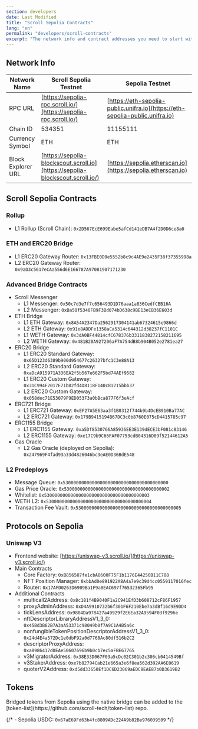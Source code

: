 ```yaml
---
section: developers
date: Last Modified
title: "Scroll Sepolia Contracts"
lang: "en"
permalink: "developers/scroll-contracts"
excerpt: "The network info and contract addresses you need to start with Scroll Sepolia Testnet."
---
```



## Network Info

| Network Name       | Scroll Sepolia Testnet                                                        | Sepolia Testnet                                                              |
| ------------------ | ----------------------------------------------------------------------------- | ---------------------------------------------------------------------------- |
| RPC URL            | [https://sepolia-rpc.scroll.io/](https://sepolia-rpc.scroll.io/)              | [https://eth-sepolia-public.unifra.io](https://eth-sepolia-public.unifra.io) |
| Chain ID           | 534351                                                                        | 11155111                                                                     |
| Currency Symbol    | ETH                                                                           | ETH                                                                          |
| Block Explorer URL | [https://sepolia-blockscout.scroll.io](https://sepolia-blockscout.scroll.io/) | [https://sepolia.etherscan.io](https://sepolia.etherscan.io)                 |

## Scroll Sepolia Contracts

### Rollup

- L1 Rollup (Scroll Chain): `0x2D567EcE699Eabe5afCd141eDB7A4f2D0D6ce8a0`

### ETH and ERC20 Bridge

- L1 ERC20 Gateway Router: `0x13FBE0D0e5552b8c9c4AE9e2435F38f37355998a`
- L2 ERC20 Gateway Router: `0x9aD3c5617eCAa556d6E166787A97081907171230`

### Advanced Bridge Contracts

- Scroll Messenger
  - L1 Messenger: `0x50c7d3e7f7c656493D1D76aaa1a836CedfCBB16A`
  - L2 Messenger: `0xBa50f5340FB9F3Bd074bD638c9BE13eCB36E603d`
- ETH Bridge
  - L1 ETH Gateway: `0x8A54A2347Da2562917304141ab67324615e9866d`
  - L2 ETH Gateway: `0x91e8ADDFe1358aCa5314c644312d38237fC1101C`
  - L1 WETH Gateway: `0x3dA0BF44814cfC678376b3311838272158211695`
  - L2 WETH Gateway: `0x481B20A927206aF7A754dB8b904B052e2781ea27`
- ERC20 Bridge
  - L1 ERC20 Standard Gateway: `0x65D123d6389b900d954677c26327bfc1C3e88A13`
  - L2 ERC20 Standard Gateway: `0xaDcA915971A336EA2f5b567e662F5bd74AEf9582`
  - L1 ERC20 Custom Gateway: `0x31C994F2017E71b82fd4D8118F140c81215bbb37`
  - L2 ERC20 Custom Gateway: `0x058dec71E53079F9ED053F3a0bBca877F6f3eAcf`
- ERC721 Bridge
  - L1 ERC721 Gateway: `0xEF27A5E63aa3f1B8312f744b9b4DcEB910Ba77AC`
  - L2 ERC721 Gateway: `0x179B9415194B67DC3c0b8760E075cD4415785c97`
- ERC1155 Bridge
  - L1 ERC1155 Gateway: `0xa5Df8530766A85936EE3E139dECE3bF081c83146`
  - L2 ERC1155 Gateway: `0xe17C9b9C66FAF07753cdB04316D09f52144612A5`
- Gas Oracle
  - L2 Gas Oracle (deployed on Sepolia): `0x247969F4fad93a33d4826046bc3eAE0D36BdE548`

### L2 Predeploys

- Message Queue: `0x5300000000000000000000000000000000000000`
- Gas Price Oracle: `0x5300000000000000000000000000000000000002`
- Whitelist: `0x5300000000000000000000000000000000000003`
- WETH L2: `0x5300000000000000000000000000000000000004`
- Transaction Fee Vault: `0x5300000000000000000000000000000000000005`

## Protocols on Sepolia

### Uniswap V3

- Frontend website: [https://uniswap-v3.scroll.io/](https://uniswap-v3.scroll.io/)
- Main Contracts
  - Core Factory: `0xB856587fe1cbA8600F75F1b1176E44250B11C788`
  - NFT Position Manager: `0xbbAd0e891922A8A4a7e9c39d4cc0559117016fec`
  - Router: `0x17AFD0263D6909Ba1F9a8EAC697f76532365Fb95`
- Additional Contracts
  - multicall2Address: `0x8c181f4B9040F1a2C941EfD3b608712cF86F1957`
  - proxyAdminAddress: `0xD4A9910732b6f301F6F210Ebe7a3dBf16d9E9DD4`
  - tickLensAddress: `0x9804Da978427a49929f2E6Ea32A9594F03f9296e`
  - nftDescriptorLibraryAddressV1_3_0: `0x45Bd3B62B7A3aA53371c98049b0f7A9C1A4B5a6c`
  - nonfungibleTokenPositionDescriptorAddressV1_3_0: `0x24d4E4a572Dc1e0dbF92a0d7768Ac80df516b2C2`
  - descriptorProxyAddress: `0xa8986417d0EAe50607696b9b0cb7ec5aFBE67765`
  - v3MigratorAddress: `0x38E33D067F03a5cDc02C301b2c306cb0414549Bf`
  - v3StakerAddress: `0xe7b82794Cab21e665a3e6f8ea562d392AA6E0619`
  - quoterV2Address: `0xd5dd33650Ef1DC6D23069aEDC8EAE87b0D3619B2`

## Tokens

<Aside type="note" title="">
  Bridged tokens from Sepolia using the native bridge can be added to the
  [token-list](https://github.com/scroll-tech/token-list) repo.
</Aside>

{/* - Sepolia USDC: `0x67aE69Fd63b4fc8809ADc224A9b82Be976039509` */}
